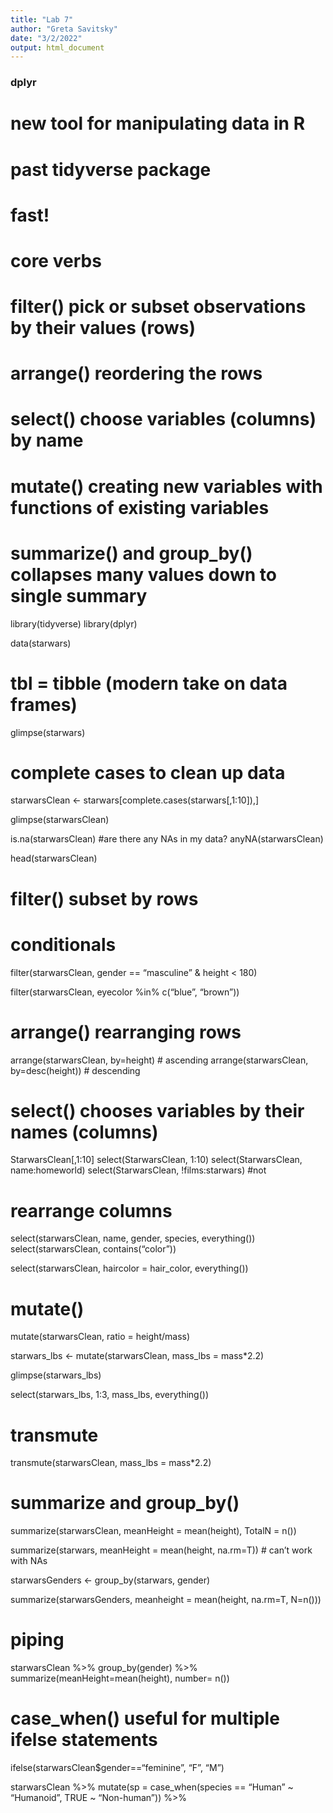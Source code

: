 ```yaml
---
title: "Lab 7"
author: "Greta Savitsky"
date: "3/2/2022"
output: html_document
---
```


### dplyr
# new tool for manipulating data in R
# past tidyverse package
# fast!


# core verbs
# filter() pick or subset observations by their values (rows)
# arrange() reordering the rows
# select() choose variables (columns) by name
# mutate() creating new variables with functions of existing variables
# summarize() and group_by() collapses many values down to single summary

library(tidyverse)
library(dplyr)

data(starwars)


# tbl = tibble (modern take on data frames)
glimpse(starwars)

# complete cases to clean up data

starwarsClean <- starwars[complete.cases(starwars[,1:10]),]

glimpse(starwarsClean)

is.na(starwarsClean)
#are there any NAs in my data?
anyNA(starwarsClean)

head(starwarsClean)

##############
# filter() subset by rows
# conditionals
filter(starwarsClean, gender == "masculine" & height < 180)

filter(starwarsClean, eyecolor %in% c("blue", "brown"))

##############
# arrange() rearranging rows

arrange(starwarsClean, by=height) # ascending
arrange(starwarsClean, by=desc(height)) # descending

######
# select() chooses variables by their names (columns)

StarwarsClean[,1:10]
select(StarwarsClean, 1:10)
select(StarwarsClean, name:homeworld)
select(StarwarsClean, !films:starwars) #not

# rearrange columns

select(starwarsClean, name, gender, species, everything())
select(starwarsClean, contains("color"))

select(starwarsClean, haircolor = hair_color, everything())

##############
# mutate()

mutate(starwarsClean, ratio = height/mass)

starwars_lbs <- mutate(starwarsClean, mass_lbs = mass*2.2)

glimpse(starwars_lbs)

select(starwars_lbs, 1:3, mass_lbs, everything())

# transmute
transmute(starwarsClean, mass_lbs = mass*2.2)

#################
# summarize and group_by()

summarize(starwarsClean, meanHeight = mean(height), TotalN = n())

summarize(starwars, meanHeight = mean(height, na.rm=T)) # can't work with NAs


starwarsGenders <- group_by(starwars, gender)

summarize(starwarsGenders, meanheight = mean(height, na.rm=T, N=n()))

#############
# piping

starwarsClean %>%
  group_by(gender) %>%
  summarize(meanHeight=mean(height), number= n())

# case_when() useful for multiple ifelse statements

ifelse(starwarsClean$gender=="feminine", "F", "M")

starwarsClean %>%
mutate(sp = case_when(species == "Human" ~ "Humanoid", TRUE ~ "Non-human")) %>%

  